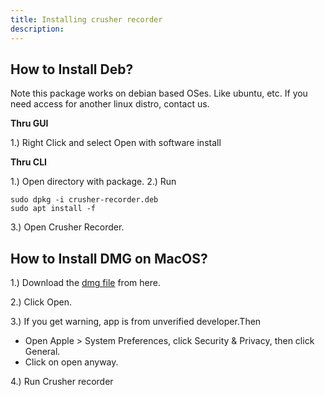 ```yaml
---
title: Installing crusher recorder
description:
---
```



## How to Install Deb?
Note this package works on debian based OSes. Like ubuntu, etc. If you need access for another linux distro, contact us.

**Thru GUI**

1.) Right Click and select Open with software install

**Thru CLI**

1.) Open directory with package.
2.) Run
```
sudo dpkg -i crusher-recorder.deb
sudo apt install -f
```
3.) Open Crusher Recorder.

## How to Install DMG on MacOS?

1.) Download the [dmg file](/docs/download) from here.

2.) Click Open.

3.) If you get warning, app is from unverified developer.Then
 - Open Apple > System Preferences, click Security & Privacy, then click General.
 - Click on open anyway.

4.) Run Crusher recorder